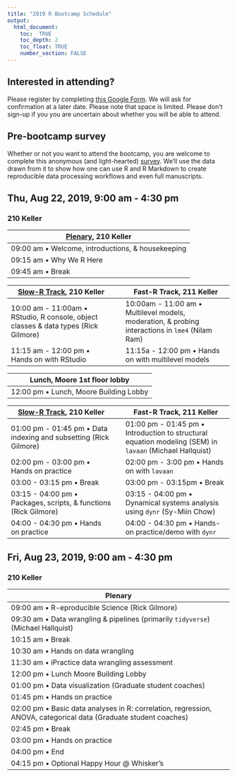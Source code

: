 ```yaml
---
title: "2019 R Bootcamp Schedule"
output:
  html_document:
    toc:  TRUE
    toc_depth: 2
    toc_float: TRUE
    number_section: FALSE
---
```


## Interested in attending?

Please register by completing [this Google Form](https://forms.gle/y3DQ64zSxzG1VgdE7).
We will ask for confirmation at a later date.
Please note that space is limited.
Please don't sign-up if you you are uncertain about whether you will be able to attend.

## Pre-bootcamp survey

Whether or not you want to attend the bootcamp, you are welcome to complete this anonymous (and light-hearted) [survey](https://forms.gle/YyTNDDayMNRWibBy5).
We'll use the data drawn from it to show how one can use R and R Markdown to create reproducible data processing workflows and even full manuscripts.

## Thu, Aug 22, 2019, 9:00 am - 4:30 pm

### 210 Keller

| [Plenary](talks/bootcamp-day-1-intro.html), 210 Keller |
|-------------------------------------------------------|
| 09:00 am • Welcome, introductions, & housekeeping     |
| 09:15 am • Why We R Here                              |
| 09:45 am • Break                                      |

| [Slow-R Track](talks/slow-r.html), 210 Keller |  | Fast-R Track, 211 Keller |
|----------------------------------------------------------|-|----------------------------------------------------------|
| 10:00 am - 11:00am • RStudio, R console, object classes & data types (Rick Gilmore)                |  | 10:00am - 11:00 am • Multilevel models, moderation, & probing interactions in `lme4` (Nilam Ram)  |
| 11:15 am - 12:00 pm • Hands on with RStudio |  | 11:15a - 12:00 pm • Hands on with multilevel models |

| Lunch, Moore 1st floor lobby                         |
|-------------------------------------------------------|
| 12:00 pm • Lunch, Moore Building Lobby|

| [Slow-R Track](talks/slow-r.html), 210 Keller |  | Fast-R Track, 211 Keller |
|----------------------------------------------------------|-|----------------------------------------------------------|
| 01:00 pm - 01:45 pm • Data indexing and subsetting (Rick Gilmore) |  | 01:00 pm - 01:45 pm • Introduction to structural equation modeling (SEM) in `lavaan` (Michael Hallquist)               |
| 02:00 pm - 03:00 pm • Hands on practice   | | 02:00 pm - 3:00 pm • Hands on with `lavaan` |
| 03:00 - 03:15 pm • Break                  | | 03:00 pm - 03:15pm • Break                 |
| 03:15 - 04:00 pm • Packages, scripts, & functions (Rick Gilmore)   |  | 03:15 - 04:00 pm • Dynamical systems analysis using `dynr` (Sy-Miin Chow) |
| 04:00 - 04:30 pm • Hands on practice |  | 04:00 - 04:30 pm • Hands-on practice/demo with `dynr` |

## Fri, Aug 23, 2019, 9:00 am - 4:30 pm
### 210 Keller

| Plenary                                                     |
|-------------------------------------------------------------|
| 09:00 am • R-eproducible Science (Rick Gilmore)             |
| 09:30 am • Data wrangling & pipelines (primarily `tidyverse`) (Michael Hallquist)|
| 10:15 am • Break                                            |
| 10:30 am • Hands on data wrangling                          |
| 11:30 am • iPractice data wrangling assessment              |
| 12:00 pm • Lunch Moore Building Lobby                       |
| 01:00 pm • Data visualization (Graduate student coaches)    |
| 01:45 pm • Hands on practice                                            |
| 02:00 pm • Basic data analyses in R: correlation, regression, ANOVA, categorical data (Graduate student coaches) |
| 02:45 pm • Break                                            |
| 03:00 pm • Hands on practice                                |
| 04:00 pm • End                                              |
| 04:15 pm • Optional Happy Hour @ Whisker's                  |
